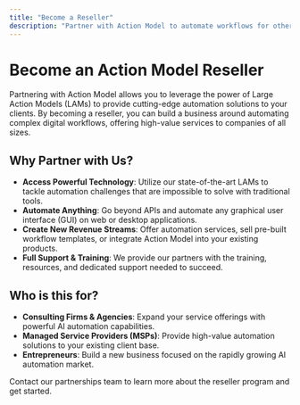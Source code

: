 ```yaml
---
title: "Become a Reseller"
description: "Partner with Action Model to automate workflows for other businesses and create new revenue streams."
---
```


# Become an Action Model Reseller

Partnering with Action Model allows you to leverage the power of Large Action Models (LAMs) to provide cutting-edge automation solutions to your clients. By becoming a reseller, you can build a business around automating complex digital workflows, offering high-value services to companies of all sizes.

## Why Partner with Us?

- **Access Powerful Technology**: Utilize our state-of-the-art LAMs to tackle automation challenges that are impossible to solve with traditional tools.
- **Automate Anything**: Go beyond APIs and automate any graphical user interface (GUI) on web or desktop applications.
- **Create New Revenue Streams**: Offer automation services, sell pre-built workflow templates, or integrate Action Model into your existing products.
- **Full Support & Training**: We provide our partners with the training, resources, and dedicated support needed to succeed.

## Who is this for?

- **Consulting Firms & Agencies**: Expand your service offerings with powerful AI automation capabilities.
- **Managed Service Providers (MSPs)**: Provide high-value automation solutions to your existing client base.
- **Entrepreneurs**: Build a new business focused on the rapidly growing AI automation market.

<CardGroup>
  <Card title="Get in Touch" icon="envelope" href="mailto:partners@actionmodel.com">
    Contact our partnerships team to learn more about the reseller program and get started.
  </Card> 